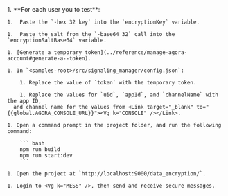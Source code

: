   <PlatformWrapper platform="web">
1. **For each user you to test**:

    1.  Paste the `-hex 32 key` into the `encryptionKey` variable.

    1.  Paste the salt from the `-base64 32` call into the `encryptionSaltBase64` variable.

    1. [Generate a temporary token](../reference/manage-agora-account#generate-a--token).

    1. In `<samples-root>/src/signaling_manager/config.json`:

        1. Replace the value of `token` with the temporary token.

        1. Replace the values for `uid`, `appId`, and `channelName` with the app ID,
      and channel name for the values from <Link target="_blank" to="{{global.AGORA_CONSOLE_URL}}"><Vg k="CONSOLE" /></Link>.

    1. Open a command prompt in the project folder, and run the following command:

        ``` bash
        npm run build
        npm run start:dev
        ```

    1. Open the project at `http://localhost:9000/data_encryption/`.

    1. Login to <Vg k="MESS" />, then send and receive secure messages.
  </PlatformWrapper>
